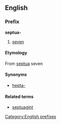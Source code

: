 ==English==
===Prefix===
[[Category:English prefixes]]
'''septua-''' 
# [[seven]]

====Etymology====
From {{L.}} [[septua]] seven

====Synonyms====
* [[hepta-]]

====Related terms====
* [[septuagint]]